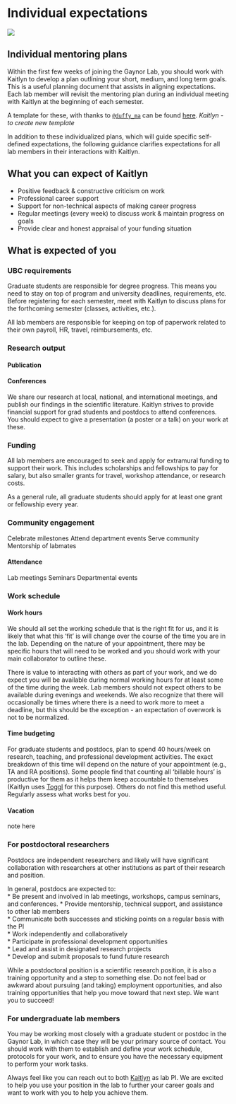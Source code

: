 # Individual expectations {#expectations}

![](img/bushbuck.jpg)

## Individual mentoring plans

Within the first few weeks of joining the Gaynor Lab, you should work with Kaitlyn to develop a plan outlining your short, medium, and long term goals. This is a useful planning document that assists in aligning expectations. Each lab member will revisit the mentoring plan during an individual meeting with Kaitlyn at the beginning of each semester.

A template for these, with thanks to [`@duffy_ma`](https://twitter.com/duffy_ma) can be found [here](https://docs.google.com/document/d/1ie3nc6iqW5cWit_MV8BUIVmREbvUZ8b0P9dR8CGgleQ/edit?usp=sharing).
*Kaitlyn - to create new template*

In addition to these individualized plans, which will guide specific self-defined expectations, the following guidance clarifies expectations for all lab members in their interactions with Kaitlyn.

## What you can expect of Kaitlyn

* Positive feedback & constructive criticism on work  
* Professional career support  
* Support for non-technical aspects of making career progress  
* Regular meetings (every week) to discuss work & maintain progress on goals  
* Provide clear and honest appraisal of your funding situation  


## What is expected of you

### UBC requirements

Graduate students are responsible for degree progress. This means you need to stay on top of program and university deadlines, requirements, etc. Before registering for each semester, meet with Kaitlyn to discuss plans for the forthcoming semester (classes, activities, etc.).  

All lab members are responsible for keeping on top of paperwork related to their own payroll, HR, travel, reimbursements, etc.

### Research output

#### Publication {-}



#### Conferences {-}

We share our research at local, national, and international meetings, and publish our findings in the scientific literature. Kaitlyn strives to provide financial support for grad students and postdocs to attend conferences. You should expect to give a presentation (a poster or a talk) on your work at these.  

### Funding

All lab members are encouraged to seek and apply for extramural funding to support their work. This includes scholarships and fellowships to pay for salary, but also smaller grants for travel, workshop attendance, or research costs.

As a general rule, all graduate students should apply for at least one grant or fellowship every year.


### Community engagement

Celebrate milestones
Attend department events
Serve community
Mentorship of labmates

#### Attendance {-}

Lab meetings
Seminars
Departmental events

### Work schedule

#### Work hours {-}

We should all set the working schedule that is the right fit for us, and it is likely that what this 'fit' is will change over the course of the time you are in the lab. Depending on the nature of your appointment, there may be specific hours that will need to be worked and you should work with your main collaborator to outline these. 

There is value to interacting with others as part of your work, and we do expect you will be available during normal working hours for at least some of the time during the week. Lab members should not expect others to be available during evenings and weekends. We also recognize that there will occasionally be times where there is a need to work more to meet a deadline, but this should be the exception - an expectation of overwork is not to be normalized.

#### Time budgeting {-}

For graduate students and postdocs, plan to spend 40 hours/week on research, teaching, and professional development activities. The exact breakdown of this time will depend on the nature of your appointment (e.g., TA and RA positions). Some people find that counting all 'billable hours' is productive for them as it helps them keep accountable to themselves (Kaitlyn uses [Toggl](https://toggl.com) for this purpose). Others do not find this method useful. Regularly assess what works best for you.  

#### Vacation {-}

note here


### For postdoctoral researchers

Postdocs are independent researchers and likely will have significant collaboration with researchers at other institutions as part of their research and position.

In general, postdocs are expected to:  
* Be present and involved in lab meetings, workshops, campus seminars, and conferences.
* Provide mentorship, technical support, and assistance to other lab members  
* Communicate both successes and sticking points on a regular basis with the PI  
* Work independently and collaboratively  
* Participate in professional development opportunities  
* Lead and assist in designated research projects  
* Develop and submit proposals to fund future research  

While a postdoctoral position is a scientific research position, it is also a training opportunity and a step to something else. Do not feel bad or awkward about pursuing (and taking) employment opportunities, and also training opportunities that help you move toward that next step. We want you to succeed!  

### For undergraduate lab members

You may be working most closely with a graduate student or postdoc in the Gaynor Lab, in which case they will be your primary source of contact. You should work with them to establish and define your work schedule, protocols for your work, and to ensure you have the necessary equipment to perform your work tasks.  

Always feel like you can reach out to both [Kaitlyn](mailto:gaynor@zoology.ubc.ca) as lab PI. We are excited to help you use your position in the lab to further your career goals and want to work with you to help you achieve them.  
